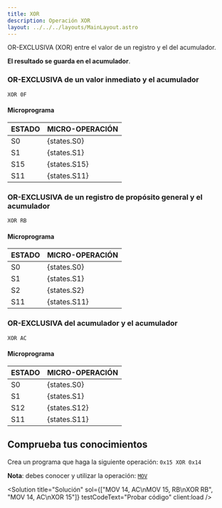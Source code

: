 ```yaml
---
title: XOR
description: Operación XOR
layout: ../../../layouts/MainLayout.astro
---
```



OR-EXCLUSIVA (XOR) entre el valor de un registro y el del acumulador.

**El resultado se guarda en el acumulador**.

### OR-EXCLUSIVA de un valor inmediato y el acumulador

```
XOR 0F
```

#### Microprograma
| ESTADO | MICRO-OPERACIÓN |
|:-------|:----------|
| S0 | {states.S0} |
| S1 | {states.S1} |
| S15 | {states.S15} |
| S11 | {states.S11} |

### OR-EXCLUSIVA de un registro de propósito general y el acumulador

```
XOR RB
```

#### Microprograma
| ESTADO | MICRO-OPERACIÓN |
|:-------|:----------|
| S0 | {states.S0} |
| S1 | {states.S1} |
| S2 | {states.S2} |
| S11 | {states.S11} |

### OR-EXCLUSIVA del acumulador y el acumulador

```
XOR AC
```

#### Microprograma
| ESTADO | MICRO-OPERACIÓN |
|:-------|:----------|
| S0 | {states.S0} |
| S1 | {states.S1} |
| S12 | {states.S12} |
| S11 | {states.S11} |

## Comprueba tus conocimientos

Crea un programa que haga la siguiente operación: `0x15 XOR 0x14`

**Nota**: debes conocer y utilizar la operación: [`MOV`](/es/instructions/MOV)

<Solution title="Solución" sol={["MOV 14, AC\nMOV 15, RB\nXOR RB", "MOV 14, AC\nXOR 15"]} testCodeText="Probar código" client:load />